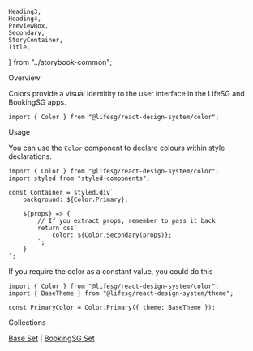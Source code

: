     Heading3,
    Heading4,
    PreviewBox,
    Secondary,
    StoryContainer,
    Title,
} from "../storybook-common";

<Meta title="General/Color/Introduction" />

<Title>Color</Title>

<Secondary>Overview</Secondary>

Colors provide a visual identitity to the user interface in the LifeSG and BookingSG apps.

```tsx
import { Color } from "@lifesg/react-design-system/color";
```

<Secondary>Usage</Secondary>

You can use the `Color` component to declare colours within style declarations.

```tsx
import { Color } from "@lifesg/react-design-system/color";
import styled from "styled-components";

const Container = styled.div`
    background: ${Color.Primary};

	${props} => {
		// If you extract props, remember to pass it back
		return css`
			color: ${Color.Secondary(props)};
		`;
	}
`;
```

If you require the color as a constant value, you could do this

```tsx
import { Color } from "@lifesg/react-design-system/color";
import { BaseTheme } from "@lifesg/react-design-system/theme";

const PrimaryColor = Color.Primary({ theme: BaseTheme });
```

<Secondary>Collections</Secondary>

[Base Set](/docs/general-color-lifesg-color--page) |
[BookingSG Set](/docs/general-color-bookingsg-color--page)
